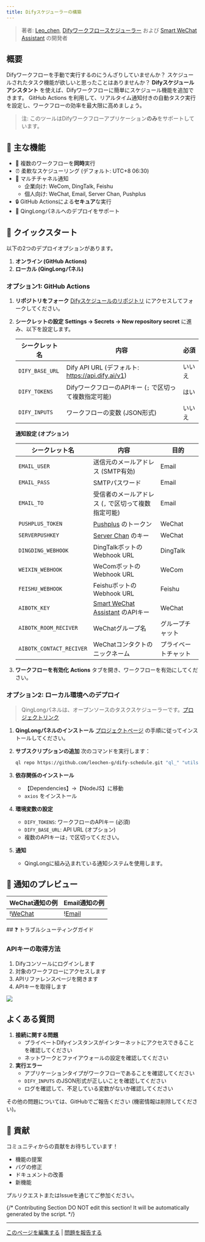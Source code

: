 ```yaml
---
title: Difyスケジューラーの構築
---
```



> 著者: [Leo\_chen](https://github.com/leochen-g), [Difyワークフロースケジューラー](https://github.com/leochen-g/dify-schedule) および [Smart WeChat Assistant](https://github.com/leochen-g/wechat-assistant-pro) の開発者

## 概要

Difyワークフローを手動で実行するのにうんざりしていませんか？ スケジュールされたタスク機能が欲しいと思ったことはありませんか？ **Difyスケジュールアシスタント** を使えば、Difyワークフローに簡単にスケジュール機能を追加できます。 GitHub Actions を利用して、リアルタイム通知付きの自動タスク実行を設定し、ワークフローの効率を最大限に高めましょう。

> 注: このツールはDifyワークフローアプリケーション**のみ**をサポートしています。

## 🌟 主な機能

* 🔄 複数のワークフローを**同時**実行
* ⏰ 柔軟なスケジューリング (デフォルト: UTC+8 06:30)
* 📱 マルチチャネル通知
  * 企業向け: WeCom, DingTalk, Feishu
  * 個人向け: WeChat, Email, Server Chan, Pushplus
* 🔒 GitHub Actionsによる**セキュア**な実行
* 🐲 QingLongパネルへのデプロイをサポート

## 🚀 クイックスタート

以下の2つのデプロイオプションがあります。

1. **オンライン (GitHub Actions)**
2. **ローカル (QingLongパネル)**

### オプション1: GitHub Actions

1. **リポジトリをフォーク** [Difyスケジュールのリポジトリ](https://github.com/leochen-g/dify-schedule) にアクセスしてフォークしてください。
2. **シークレットの設定** **Settings -> Secrets -> New repository secret** に進み、以下を設定します。

    | シークレット名     | 内容                                                                     | 必須 |
    | --------------- | ------------------------------------------------------------------------ | -------- |
    | `DIFY_BASE_URL` | Dify API URL (デフォルト: https://api.dify.ai/v1)                         | いいえ   |
    | `DIFY_TOKENS`   | DifyワークフローのAPIキー (`;` で区切って複数指定可能)                     | はい     |
    | `DIFY_INPUTS`   | ワークフローの変数 (JSON形式)                                           | いいえ   |

    **通知設定 (オプション)**

    | シークレット名              | 内容                                                                                             | 目的       |
    | ------------------------ | -------------------------------------------------------------------------------------------------- | ------------ |
    | `EMAIL_USER`             | 送信元のメールアドレス (SMTP有効)                                                                  | Email        |
    | `EMAIL_PASS`             | SMTPパスワード                                                                                   | Email        |
    | `EMAIL_TO`               | 受信者のメールアドレス (`,` で区切って複数指定可能)                                                     | Email        |
    | `PUSHPLUS_TOKEN`         | [Pushplus](http://www.pushplus.plus/) のトークン                                                      | WeChat       |
    | `SERVERPUSHKEY`          | [Server Chan](https://sct.ftqq.com/) のキー                                                           | WeChat       |
    | `DINGDING_WEBHOOK`       | DingTalkボットのWebhook URL                                                                       | DingTalk     |
    | `WEIXIN_WEBHOOK`         | WeComボットのWebhook URL                                                                          | WeCom        |
    | `FEISHU_WEBHOOK`         | FeishuボットのWebhook URL                                                                         | Feishu       |
    | `AIBOTK_KEY`             | [Smart WeChat Assistant](https://wechat.aibotk.com/?r=dBL0Bn\&f=difySchedule) のAPIキー               | WeChat       |
    | `AIBOTK_ROOM_RECIVER`    | WeChatグループ名                                                                                   | グループチャット |
    | `AIBOTK_CONTACT_RECIVER` | WeChatコンタクトのニックネーム                                                                        | プライベートチャット |
3. **ワークフローを有効化** **Actions** タブを開き、ワークフローを有効にしてください。

### オプション2: ローカル環境へのデプロイ

> QingLongパネルは、オープンソースのタスクスケジューラーです。[プロジェクトリンク](https://github.com/whyour/qinglong)

1. **QingLongパネルのインストール** [プロジェクトページ](https://github.com/whyour/qinglong) の手順に従ってインストールしてください。
2. **サブスクリプションの追加** 次のコマンドを実行します：

    ```bash
    ql repo https://github.com/leochen-g/dify-schedule.git "ql_" "utils" "sdk"
    ```
3. **依存関係のインストール**
   * 【Dependencies】->【NodeJS】に移動
   * `axios` をインストール
4. **環境変数の設定**
   * `DIFY_TOKENS`: ワークフローのAPIキー (必須)
   * `DIFY_BASE_URL`: API URL (オプション)
   * 複数のAPIキーは`;` で区切ってください。
5. **通知**
   * QingLongに組み込まれている通知システムを使用します。

## 📸 通知のプレビュー

<table>
  <thead>
    <tr>
      <th>WeChat通知の例</th>
      <th>Email通知の例</th>
    </tr>
  </thead>
  <tbody>
    <tr>
      <td>!<a href="https://assets-docs.dify.ai/2025/01/48d250d297950452a2c1a95babc06638.png">WeChat</a></td>
      <td>!<a href="https://assets-docs.dify.ai/2025/01/192e3ec292686129198a45562fad26cf.png">Email</a></td>
    </tr>
  </tbody>
</table>
## ❓ トラブルシューティングガイド

### APIキーの取得方法

1. Difyコンソールにログインします
2. 対象のワークフローにアクセスします
3. APIリファレンスページを開きます
4. APIキーを取得します

![](https://assets-docs.dify.ai/2025/01/f7239b198b4aeac98d209bfcebae153d.png)

## **よくある質問**

1. **接続に関する問題**
   * プライベートDifyインスタンスがインターネットにアクセスできることを確認してください
   * ネットワークとファイアウォールの設定を確認してください
2. **実行エラー**
   * アプリケーションタイプがワークフローであることを確認してください
   * `DIFY_INPUTS` のJSON形式が正しいことを確認してください
   * ログを確認して、不足している変数がないか確認してください

その他の問題については、GitHubでご報告ください (機密情報は削除してください)。

## 🤝 貢献

コミュニティからの貢献をお待ちしています！

* 機能の提案
* バグの修正
* ドキュメントの改善
* 新機能

プルリクエストまたはIssueを通じてご参加ください。

{/*
Contributing Section
DO NOT edit this section!
It will be automatically generated by the script.
*/}

---

[このページを編集する](https://github.com/langgenius/dify-docs/edit/main/ja-jp/learn-more/use-cases/dify-schedule.mdx) | [問題を報告する](https://github.com/langgenius/dify-docs/issues/new?title=ドキュメントの問題%3A%20sched&body=%23%23%20問題の説明%0A%3C%21--%20発見した問題について簡単に説明してください%20--%3E%0A%0A%23%23%20ページリンク%0Ahttps%3A%2F%2Fgithub.com%2Flanggenius%2Fdify-docs%2Fblob%2Fmain%2Fja-jp/learn-more/use-cases%2Fdify-schedule.mdx%0A%0A%23%23%20提案される変更%0A%3C%21--%20特定の変更案がある場合は、ここで説明してください%20--%3E%0A%0A%3C%21--%20ドキュメントの品質向上にご協力いただきありがとうございます！%20--%3E)


